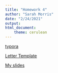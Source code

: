```yaml
---
title: "Homework 4"
author: "Sarah Morris"
date: "2/24/2021"
output: 
html_document: 
    theme: cerulean
---
```


[typora](typora_4.html)  

[Letter Template](My_UVM_letter.pdf)  

[My slides](My_slides.pdf)